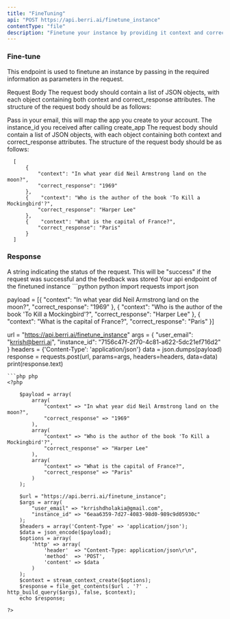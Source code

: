 ```yaml
---
title: "FineTuning"
api: "POST https://api.berri.ai/finetune_instance"
contentType: "file"
description: "Finetune your instance by providing it context and correct answer"
---
```


### Fine-tune

This endpoint is used to finetune an instance by passing
in the required information as parameters in the request.

Request Body
The request body should contain a list of JSON objects, with each object containing both context and correct_response attributes. The structure of the request body should be as follows:

<ParamField body="user_email" type="string">
  Pass in your email, this will map the app you create to your account.
</ParamField>

<ParamField body="instance_id" type="string">
  The instance_id you received after calling create_app
</ParamField>

<ParamField body="data" type="string" default="[]" required>
  The request body should contain a list of JSON objects, with each object containing both context 
  and correct_response attributes. The structure of the request body should be as follows:

```
  [
      {
          "context": "In what year did Neil Armstrong land on the moon?",
          "correct_response": "1969"
      },
      {    "context": "Who is the author of the book 'To Kill a Mockingbird'?",
          "correct_response": "Harper Lee"
      },
      {    "context": "What is the capital of France?",
          "correct_response": "Paris"
      }
  ]
```

</ParamField>

### Response

<ResponseField name="status" type="string">
  A string indicating the status of the request. This will be "success" if the
  request was successful and the feedback was stored
</ResponseField>

<ResponseField name="api_endpoint" type="string">
  Your api endpoint of the finetuned instance
</ResponseField>

<RequestExample>
```python python
import requests
import json

payload = [{
"context": "In what year did Neil Armstrong land on the moon?",
"correct_response": "1969"
}, {
"context": "Who is the author of the book 'To Kill a Mockingbird'?",
"correct_response": "Harper Lee"
}, {
"context": "What is the capital of France?",
"correct_response": "Paris"
}]

url = "https://api.berri.ai/finetune_instance"
args = {
"user_email": "krrish@berri.ai",
"instance_id": "7156c47f-2f70-4c81-a622-5dc21ef716d2"
}
headers = {'Content-Type': 'application/json'}
data = json.dumps(payload)
response = requests.post(url, params=args, headers=headers, data=data)
print(response.text)

```
```php php
<?php

    $payload = array(
        array(
            "context" => "In what year did Neil Armstrong land on the moon?",
            "correct_response" => "1969"
        ),
        array(
            "context" => "Who is the author of the book 'To Kill a Mockingbird'?",
            "correct_response" => "Harper Lee"
        ),
        array(
            "context" => "What is the capital of France?",
            "correct_response" => "Paris"
        )
    );

    $url = "https://api.berri.ai/finetune_instance";
    $args = array(
        "user_email" => "krrishdholakia@gmail.com",
        "instance_id" => "6eaa6359-7d27-4083-98d0-989c9d05930c"
    );
    $headers = array('Content-Type' => 'application/json');
    $data = json_encode($payload);
    $options = array(
        'http' => array(
            'header'  => "Content-Type: application/json\r\n",
            'method'  => 'POST',
            'content' => $data
        )
    );
    $context = stream_context_create($options);
    $response = file_get_contents($url . '?' . http_build_query($args), false, $context);
    echo $response;

?>
````

</RequestExample>
